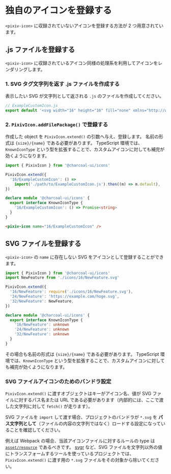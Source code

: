 
<Meta title="icons/Custom" />

# 独自のアイコンを登録する

`<pixiv-icon>` に収録されていないアイコンを登録する方法が 2 つ用意されています。

## .js ファイルを登録する

`<pixiv-icon>` に収録されているアイコン同様の処理系を利用してアイコンをレンダリングします。

### 1. SVG タグ文字列を返す .js ファイルを作成する

表示したい SVG が文字列として返される `.js` のファイルを作成してください。

```javascript
// ExampleCustomIcon.js
export default '<svg width="16" height="16" fill="none" xmlns="http://www.w3.org/2000/svg" viewBox="0 0 16 16"><rect width="16" height="16" x="0" y="0" fill="currentColor"></rect></svg>'
```

### 2. `PixivIcon.addFilePackage()` で登録する

作成した object を `PixivIcon.extend()` の引数へ与え、登録します。
名前の形式は `{size}/{name}` である必要があります。
TypeScript 環境では、`KnownIconType` という型を拡張することで、カスタムアイコンに対しても補完が効くようになります。

```typescript
import { PixivIcon } from '@charcoal-ui/icons'

PixivIcon.extend({
  '16/ExampleCustomIcon': () =>
    import('./path/to/ExampleCustomIcon.js').then((m) => m.default),
})

declare module '@charcoal-ui/icons' {
  export interface KnownIconType {
    '16/ExampleCustomIcon': () => Promise<string>
  }
}
```

```html
<pixiv-icon name="16/ExampleCustomIcon" />
```

## SVG ファイルを登録する

`<pixiv-icon>` の `name` に存在しない SVG をアイコンとして登録することができます。

```typescript
import { PixivIcon } from '@charcoal-ui/icons'
import NewFeature from './icons/16/NewFeature.svg'

PixivIcon.extend({
  '16/NewFeature': require('./icons/16/NewFeature.svg'),
  '24/NewFeature': 'https://example.com/hoge.svg',
  '32/NewFeature': NewFeature,
})

declare module '@charcoal-ui/icons' {
  export interface KnownIconType {
    '16/NewFeature': unknown
    '24/NewFeature': unknown
    '32/NewFeature': unknown
  }
}
```

その場合も名前の形式は `{size}/{name}` である必要があります。
TypeScript 環境では、`KnownIconType` という型を拡張することで、カスタムアイコンに対しても補完が効くようになります。

### SVG ファイルアイコンのためのバンドラ設定

`PixivIcon.extend()` に渡すオブジェクトはキーがアイコン名、値が SVG ファイルに対するパス名または URL である必要があります（内部的には、ここで渡した文字列に対して `fetch()` が走ります）。

SVG ファイルを `import` して渡す場合、プロジェクトのバンドラが `*.svg` を **パス文字列として**（ファイルの内容の文字列ではなく）ロードする設定になっていることを確認してください。

例えば Webpack の場合、当該アイコンファイルに対するルールの type は [`asset/resource`](https://webpack.js.org/guides/asset-modules/) であるべきです。
[svgr](https://react-svgr.com/) など、SVG ファイルを文字列以外の値にトランスフォームするツールを使っているプロジェクトでは、`PixivIcon.extend()` に渡す用の `*.svg` ファイルをその対象から除いてください。
